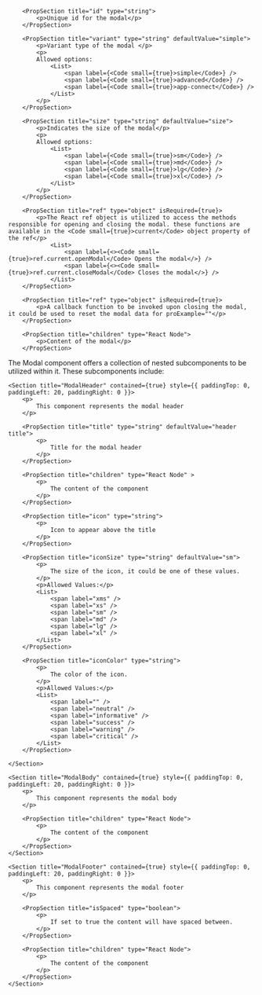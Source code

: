 
<PackageInstallGuide packageName="@wpmudev/sui-modal" />

<Section title="Props" border={true}>

    	<PropSection title="id" type="string">
    		<p>Unique id for the modal</p>
    	</PropSection>

    	<PropSection title="variant" type="string" defaultValue="simple">
    		<p>Variant type of the modal </p>
    		<p>
    		Allowed options:
    			<List>
    				<span label={<Code small={true}>simple</Code>} />
    				<span label={<Code small={true}>advanced</Code>} />
    				<span label={<Code small={true}>app-connect</Code>} />
    			</List>
    		</p>
    	</PropSection>

    	<PropSection title="size" type="string" defaultValue="size">
    		<p>Indicates the size of the modal</p>
    		<p>
    		Allowed options:
    			<List>
    				<span label={<Code small={true}>sm</Code>} />
    				<span label={<Code small={true}>md</Code>} />
    				<span label={<Code small={true}>lg</Code>} />
    				<span label={<Code small={true}>xl</Code>} />
    			</List>
    		</p>
    	</PropSection>

    	<PropSection title="ref" type="object" isRequired={true}>
    		<p>The React ref object is utilized to access the methods responsible for opening and closing the modal. these functions are available in the <Code small={true}>current</Code> object property of the ref</p>
    			<List>
    				<span label={<><Code small={true}>ref.current.openModal</Code> Opens the modal</>} />
    				<span label={<><Code small={true}>ref.current.closeModal</Code> Closes the modal</>} />
    			</List>
    	</PropSection>

		<PropSection title="ref" type="object" isRequired={true}>
    		<p>A callback function to be invoked upon closing the modal, it could be used to reset the modal data for proExample=""</p>
    	</PropSection>

    	<PropSection title="children" type="React Node">
    		<p>Content of the modal</p>
    	</PropSection>

</Section>

<Section
	title="Sub Components"
	contained={true}
	style={{ paddingTop: 30, paddingBottom: 0 }}
>
		<p>The Modal component offers a collection of nested subcomponents to be utilized within it. These subcomponents include:</p>

    <Section title="ModalHeader" contained={true} style={{ paddingTop: 0, paddingLeft: 20, paddingRight: 0 }}>
    	<p>
    		This component represents the modal header
    	</p>

    	<PropSection title="title" type="string" defaultValue="header title">
    		<p>
    			Title for the modal header
    		</p>
    	</PropSection>

    	<PropSection title="children" type="React Node" >
    		<p>
    			The content of the component
    		</p>
    	</PropSection>

		<PropSection title="icon" type="string">
    		<p>
    			Icon to appear above the title
    		</p>
    	</PropSection>

		<PropSection title="iconSize" type="string" defaultValue="sm">
    		<p>
    			The size of the icon, it could be one of these values.
    		</p>
			<p>Allowed Values:</p>
			<List>
				<span label="xms" />
				<span label="xs" />
				<span label="sm" />
				<span label="md" />
				<span label="lg" />
				<span label="xl" />
			</List>
    	</PropSection>

		<PropSection title="iconColor" type="string">
    		<p>
    			The color of the icon.
    		</p>
			<p>Allowed Values:</p>
			<List>
				<span label="" />
				<span label="neutral" />
				<span label="informative" />
				<span label="success" />
				<span label="warning" />
				<span label="critical" />
			</List>
    	</PropSection>

    </Section>

    <Section title="ModalBody" contained={true} style={{ paddingTop: 0, paddingLeft: 20, paddingRight: 0 }}>
    	<p>
    		This component represents the modal body
    	</p>

    	<PropSection title="children" type="React Node">
    		<p>
    			The content of the component
    		</p>
    	</PropSection>
    </Section>

    <Section title="ModalFooter" contained={true} style={{ paddingTop: 0, paddingLeft: 20, paddingRight: 0 }}>
    	<p>
    		This component represents the modal footer
    	</p>

		<PropSection title="isSpaced" type="boolean">
    		<p>
    			If set to true the content will have spaced between.
    		</p>
    	</PropSection>

    	<PropSection title="children" type="React Node">
    		<p>
    			The content of the component
    		</p>
    	</PropSection>
    </Section>

</Section>

<CommonPropsNotice />